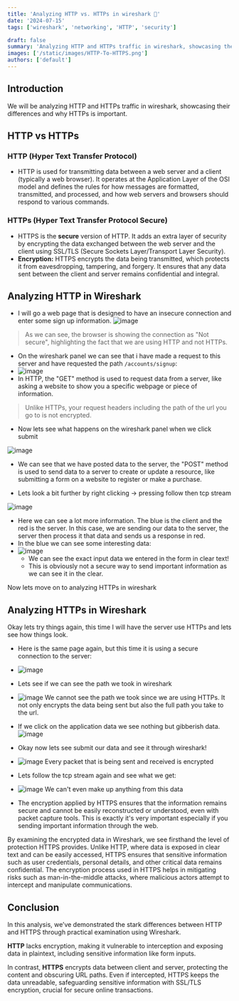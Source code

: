 ```yaml
---
title: 'Analyzing HTTP vs. HTTPs in wireshark 🦈'
date: '2024-07-15'
tags: ['wireshark', 'networking', 'HTTP', 'security']

draft: false
summary: 'Analyzing HTTP and HTTPs traffic in wireshark, showcasing their differences and why HTTPs is important'
images: ['/static/images/HTTP-To-HTTPS.png']
authors: ['default']
---
```




<UnsplashPhotoInfo photoURL="https://unsplash.com/photos/TMa0l7fdSW8" author="Dang Cong" />



## Introduction

We will be analyzing HTTP and HTTPs traffic in wireshark, showcasing their differences and why HTTPs is important.

## HTTP vs HTTPs

### HTTP (Hyper Text Transfer Protocol)
- HTTP is used for transmitting data between a web server and a client (typically a web browser). It operates at the Application Layer of the OSI model and defines the rules for how messages are formatted, transmitted, and processed, and how web servers and browsers should respond to various commands.

### HTTPs (Hyper Text Transfer Protocol **Secure**)
- HTTPS is the **secure** version of HTTP. It adds an extra layer of security by encrypting the data exchanged between the web server and the client using SSL/TLS (Secure Sockets Layer/Transport Layer Security).
- **Encryption:** HTTPS encrypts the data being transmitted, which protects it from eavesdropping, tampering, and forgery. It ensures that any data sent between the client and server remains confidential and integral.

## Analyzing HTTP in Wireshark

- I will go a web page that is designed to have an insecure connection and enter some sign up information.
![image](/static/images/Pasted_image_20240726214558.png)
>  As we can see, the browser is showing the connection as "Not secure", highlighting the fact that we are using HTTP and not HTTPs.

- On the wireshark panel we can see that i have made a request to this server and have requested the path ```/accounts/signup```:
- ![image](/static/images/Pasted_image_20240726215718.png)
- In HTTP, the "GET" method is used to request data from a server, like asking a website to show you a specific webpage or piece of information.
> Unlike HTTPs, your request headers including the path of the url you go to is not encrypted.

- Now lets see what happens on the wireshark panel when we click submit

![image](/static/images/Pasted_image_20240726214558.png)

- We can see that we have posted data to the server, the "POST" method is used to send data to a server to create or update a resource, like submitting a form on a website to register or make a purchase.

- Lets look a bit further by right clicking -> pressing follow then tcp stream

![image](/static/images/Pasted_image_20240726224613.png)
- Here we can see a lot more information. The blue is the client and the red is the server. In this case, we are sending our data to the server, the server then process it that data and sends us a response in red.
- In the blue we can see some interesting data:
- ![image](/static/images/Pasted_image_20240726221347.png)
	- We can see the exact input data we entered in the form in clear text!
	- This is obviously not a secure way to send important information as we can see it in the clear.

Now lets move on to analyzing HTTPs in wireshark

## Analyzing HTTP**s** in Wireshark

Okay lets try things again, this time I will have the server use HTTPs and lets see how things look.

- Here is the same page again, but this time it is using a secure connection to the server:
- ![image](/static/images/Pasted_image_20240726222428.png)


- Lets see if we can see the path we took in wireshark
- ![image](/static/images/Pasted_image_20240726222652.png)
	We cannot see the path we took since we are using HTTPs. It not only encrypts the data being sent but also the full path you take to the url.

- If we click on the application data we see nothing but gibberish data.
  ![image](/static/images/Pasted_image_20240726222833.png)

- Okay now lets see submit our data and see it through wireshark!
- ![image](/static/images/Pasted_image_20240726222945.png)
	Every packet that is being sent and received is encrypted

- Lets follow the tcp stream again and see what we get:
- ![image](/static/images/Pasted_image_20240726223048.png)
	We can't even make up anything from this data

- The encryption applied by HTTPS ensures that the information remains secure and cannot be easily reconstructed or understood, even with packet capture tools. This is exactly it's very important especially if you sending important information through the web.

By examining the encrypted data in Wireshark, we see firsthand the level of protection HTTPS provides. Unlike HTTP, where data is exposed in clear text and can be easily accessed, HTTPS ensures that sensitive information such as user credentials, personal details, and other critical data remains confidential. The encryption process used in HTTPS helps in mitigating risks such as man-in-the-middle attacks, where malicious actors attempt to intercept and manipulate communications.

## Conclusion

In this analysis, we’ve demonstrated the stark differences between HTTP and HTTPS through practical examination using Wireshark.

**HTTP** lacks encryption, making it vulnerable to interception and exposing data in plaintext, including sensitive information like form inputs.

In contrast, **HTTPS** encrypts data between client and server, protecting the content and obscuring URL paths. Even if intercepted, HTTPS keeps the data unreadable, safeguarding sensitive information with SSL/TLS encryption, crucial for secure online transactions.


